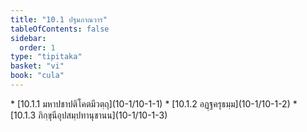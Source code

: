 ```yaml
---
title: "10.1 ปฐมภาณวาร"
tableOfContents: false
sidebar:
  order: 1
type: "tipitaka"
basket: "vi"
book: "cula"
---
```



<DynamicBreadcrumb />



<TableOfContents book="cula" section="10.1">
* [10.1.1 มหาปชาปติโคตมีวตฺถุ](10-1/10-1-1)
* [10.1.2 อฏฺฐครุธมฺม](10-1/10-1-2)
* [10.1.3 ภิกฺขุนีอุปสมฺปทานุชานน](10-1/10-1-3)
</TableOfContents>